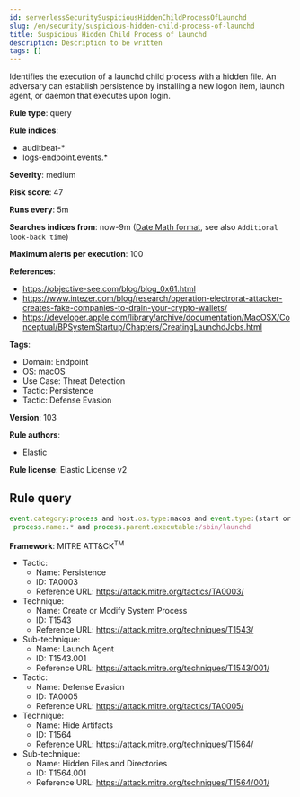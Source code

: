 ```yaml
---
id: serverlessSecuritySuspiciousHiddenChildProcessOfLaunchd
slug: /en/security/suspicious-hidden-child-process-of-launchd
title: Suspicious Hidden Child Process of Launchd
description: Description to be written
tags: []
---
```


<div id="suspicious-hidden-child-process-of-launchd"></div>

Identifies the execution of a launchd child process with a hidden file. An adversary can establish persistence by installing a new logon item, launch agent, or daemon that executes upon login.

**Rule type**: query

**Rule indices**: 

* auditbeat-*
* logs-endpoint.events.*

**Severity**: medium

**Risk score**: 47

**Runs every**: 5m

**Searches indices from**: now-9m ([Date Math format](((ref))/common-options.html#date-math), see also <DocLink id="serverlessSecurityRulesUiCreate" section="set-the-rules-schedule">`Additional look-back time`</DocLink>)

**Maximum alerts per execution**: 100

**References**: 

* https://objective-see.com/blog/blog_0x61.html
* https://www.intezer.com/blog/research/operation-electrorat-attacker-creates-fake-companies-to-drain-your-crypto-wallets/
* https://developer.apple.com/library/archive/documentation/MacOSX/Conceptual/BPSystemStartup/Chapters/CreatingLaunchdJobs.html

**Tags**: 

* Domain: Endpoint
* OS: macOS
* Use Case: Threat Detection
* Tactic: Persistence
* Tactic: Defense Evasion

**Version**: 103

**Rule authors**: 

* Elastic

**Rule license**: Elastic License v2

## Rule query

```js
event.category:process and host.os.type:macos and event.type:(start or process_started) and
 process.name:.* and process.parent.executable:/sbin/launchd

```

**Framework**: MITRE ATT&CK<sup>TM</sup>

* Tactic:
    * Name: Persistence
    * ID: TA0003
    * Reference URL: https://attack.mitre.org/tactics/TA0003/
* Technique:
    * Name: Create or Modify System Process
    * ID: T1543
    * Reference URL: https://attack.mitre.org/techniques/T1543/
* Sub-technique:
    * Name: Launch Agent
    * ID: T1543.001
    * Reference URL: https://attack.mitre.org/techniques/T1543/001/
* Tactic:
    * Name: Defense Evasion
    * ID: TA0005
    * Reference URL: https://attack.mitre.org/tactics/TA0005/
* Technique:
    * Name: Hide Artifacts
    * ID: T1564
    * Reference URL: https://attack.mitre.org/techniques/T1564/
* Sub-technique:
    * Name: Hidden Files and Directories
    * ID: T1564.001
    * Reference URL: https://attack.mitre.org/techniques/T1564/001/

